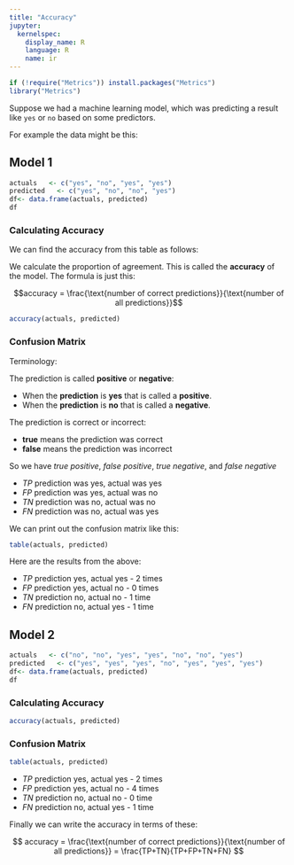 ```yaml
---
title: "Accuracy"
jupyter:
  kernelspec:
    display_name: R
    language: R
    name: ir
---
```


```r
if (!require("Metrics")) install.packages("Metrics")
library("Metrics")
```

Suppose we had a machine learning model, which was predicting a result like `yes` or `no` based on some predictors. 

For example the data might be this:      

## Model 1

```r
actuals   <- c("yes", "no", "yes", "yes")
predicted   <- c("yes", "no", "no", "yes")
df<- data.frame(actuals, predicted)
df
```

### Calculating Accuracy

We can find the accuracy from this table as follows:

We calculate the proportion of agreement. This is called the **accuracy** of the model. The formula is just this: 

$$accuracy = \frac{\text{number of correct predictions}}{\text{number of all predictions}}$$


```r
accuracy(actuals, predicted)
```

### Confusion Matrix 

Terminology:

The prediction is called **positive** or **negative**:

- When the **prediction** is **yes** that is called a **positive**.
- When the **prediction** is **no** that is called a **negative**.

The prediction is correct or incorrect:

- **true** means the prediction was correct
- **false** means the prediction was incorrect

So we have _true positive_, _false positive_, _true negative_, and _false negative_

- $TP$ prediction was yes, actual was yes 
- $FP$ prediction was yes, actual was no 
- $TN$ prediction was no, actual was no 
- $FN$ prediction was no, actual was yes 

We can print out the confusion matrix like this:

```r
table(actuals, predicted)
```

Here are the results from the above:

- $TP$ prediction yes, actual yes - 2 times 
- $FP$ prediction yes, actual no - 0 times 
- $TN$ prediction no, actual no - 1 time 
- $FN$ prediction no, actual yes - 1 time 

## Model 2 

```r
actuals   <- c("no", "no", "yes", "yes", "no", "no", "yes")
predicted   <- c("yes", "yes", "yes", "no", "yes", "yes", "yes")
df<- data.frame(actuals, predicted)
df
```

### Calculating Accuracy

```r
accuracy(actuals, predicted)
```

### Confusion Matrix 

```r
table(actuals, predicted)
```

- $TP$ prediction yes, actual yes - 2 times 
- $FP$ prediction yes, actual no - 4 times 
- $TN$ prediction no, actual no - 0 time 
- $FN$ prediction no, actual yes - 1 time 

Finally we can write the accuracy in terms of these:

$$
accuracy = \frac{\text{number of correct predictions}}{\text{number of all predictions}} = \frac{TP+TN}{TP+FP+TN+FN}
$$

